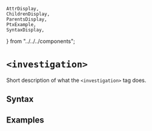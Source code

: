     AttrDisplay,
    ChildrenDisplay,
    ParentsDisplay,
    PtxExample,
    SyntaxDisplay,
} from "../../../components";

# `<investigation>`

Short description of what the `<investigation>` tag does.

## Syntax

<SyntaxDisplay name="investigation" />

## Examples

    